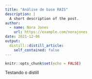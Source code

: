 ```yaml
---
title: "Análise de base RAIS"
description: |
  A short description of the post.
author:
  - name: Nora Jones
    url: https://example.com/norajones
date: 2021-12-06
output:
  distill::distill_article:
    self_contained: false
---
```



```r
knitr::opts_chunk$set(echo = FALSE)
```

Testando o distill



